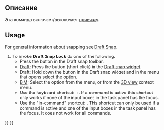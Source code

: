 <languages/>

{{Docnav
|[[Draft_AutoGroup|AutoGroup]]
|[[Draft_Snap_Endpoint|Snap Endpoint]]
|[[Draft_Workbench|Draft]]
|IconL=
|IconR=Draft_Snap_Endpoint.svg
|IconC=Workbench_Draft.svg
}}

<div class="mw-translate-fuzzy">
{{GuiCommand/ru
|Name=Draft Snap Lock
|Name/ru=Draft ToggleSnap
|MenuLocation=Черчение → Утилиты → Toggle snap
|Workbenches=[[Draft_Workbench/ru|Draft]], [[Arch_Workbench/ru|Arch]]
}}
</div>

<span id="Description"></span>
==Описание==

<div class="mw-translate-fuzzy">
Эта команда включает/выключает [[Draft Snap/ru|привязку]].
</div>

==Usage==

For general information about snapping see [[Draft_Snap|Draft Snap]].

# To invoke '''Draft Snap Lock''' do one of the following:
#* Press the {{Button|[[Image:Draft_Snap_Lock.svg|16px]] [[Draft_Snap_Lock|Snap lock]]}} button in the Draft snap toolbar.
#* [[Draft_Workbench|Draft]]: Press the {{Button|[[Image:Draft_Snap_Lock.svg|x16px]][[Image:Toolbar_flyout_arrow.svg|x16px]]}} button (short click) in the [[Draft_snap_widget|Draft snap widget]]. {{Version|0.21}}
#* Draft: Hold down the {{Button|[[Image:Draft_Snap_Lock.svg|x16px]][[Image:Toolbar_flyout_arrow.svg|x16px]]}} button in the Draft snap widget and in the menu that opens select the {{MenuCommand|[[Image:Draft_Snap_Lock.svg|16px]] Snap lock}} option.
#* [[BIM_Workbench|BIM]]: Select the {{MenuCommand|Snapping → [[Image:Draft_Snap_Lock.svg|16px]] Snap lock}} option from the menu, or from the [[3D_view|3D view]] context menu.
#* Use the keyboard shortcut: {{KEY|Shift}}+{{KEY|S}}. If a command is active this shortcut only works if none of the input boxes in the task panel has the focus. {{Version|0.21}}
#* Use the "in-command" shortcut: {{KEY|S}}. This shortcut can only be used if a command is active and one of the input boxes in the task panel has the focus. It does not work for all commands.


{{Docnav
|[[Draft_AutoGroup|AutoGroup]]
|[[Draft_Snap_Endpoint|Snap Endpoint]]
|[[Draft_Workbench|Draft]]
|IconL=
|IconR=Draft_Snap_Endpoint.svg
|IconC=Workbench_Draft.svg
}}

{{Draft Tools navi{{#translation:}}}}
{{Userdocnavi{{#translation:}}}}